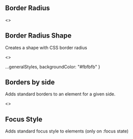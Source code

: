 
<Meta title="Style Utilities/Border"  />

## Border Radius

<Story name="Border Radius">
  <>
    <TableLayout
      isCSS
      headers={['class', 'description']}
      rows={[
        ['rounded--top', 'Rounds the top corners of the element'],
        ['rounded--bottom', 'Rounds the bottom corners of the element'],
        ['rounded--right', 'Rounds the right corners of the element'],
        ['rounded--left', 'Rounds the left corners of the element'],
        ['rounded--all', 'Rounds all corners of the element'],
      ]} 
    />
    <div style={containerStyles}>
      <Example label="rounded--top"><div className="rounded--top bgColor--charcoal" style={generalStyles} /></Example>
      <Example label="rounded--bottom"><div className="rounded--bottom bgColor--charcoal" style={generalStyles} /></Example>
      <Example label="rounded--right"><div className="rounded--right bgColor--charcoal" style={generalStyles} /></Example>
      <Example label="rounded--left"><div className="rounded--left bgColor--charcoal" style={generalStyles} /></Example>
      <Example label="rounded--all"><div className="rounded--all bgColor--charcoal" style={generalStyles} /></Example>
    </div>
  </>
</Story>

## Border Radius Shape
Creates a shape with CSS border radius

<Story name="Border Shape">
  <>
    <TableLayout
      isCSS
      headers={['class', 'description']}
      rows={[
        ['shape--circle', 'Makes the element a circle'],
      ]} 
    />
    <div style={containerStyles}>
      <Example label="shape--circle"><div className="shape--circle bgColor--charcoal" style={{ width: 72, height: 72 }} /></Example>
    </div>
  </>
</Story>

  ...generalStyles,
  backgroundColor: "#fbfbfb"
}

## Borders by side
Adds standard borders to an element for a given side.

<Story name="Borders by side">
  <>
    <TableLayout
      isCSS
      headers={['class', 'description']}
      rows={[
        ['border--none', 'removes all borders'],
        ['border--top', 'applies a standard top border'],
        ['border--right', 'applies a standard right border'],
        ['border--bottom', 'applies a standard bottom border'],
        ['border--left', 'applies a standard left border'],
        ['border--all', 'applies a standard border to all sides'],
      ]} 
    />
    <div style={containerStyles}>
      <Example label="border--none"><div className="border--none" style={borderSideStyles} /></Example>
      <Example label="border--top"><div className="border--top" style={borderSideStyles} /></Example>
      <Example label="border--bottom"><div className="border--bottom" style={borderSideStyles} /></Example>
      <Example label="border--right"><div className="border--right" style={borderSideStyles} /></Example>
      <Example label="border--left"><div className="border--left" style={borderSideStyles} /></Example>
      <Example label="border--all"><div className="border--all" style={borderSideStyles} /></Example>
    </div>
  </>
</Story>

## Focus Style
Adds standard focus style to elements (only on :focus state)

<Story name="Focus Style">
  <TableLayout
    isCSS
    headers={['class', 'description']}
    rows={[
      ['border--focus', 'Adds standard box shadow focus style'],
      ['border--focus--noTransition', 'Adds standard box shadow focus style without transition'],
    ]} 
  />
</Story>
